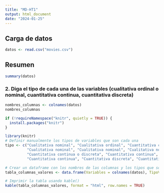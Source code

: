 ```yaml
---
title: "MD-HT1"
output: html_document
date: "2024-01-25"
---
```


## Carga de datos

```r
datos <- read.csv("movies.csv")
```

## Resumen

```r
summary(datos)
```

### 2. Diga el tipo de cada una de las variables (cualitativa ordinal o nominal, cuantitativa continua, cuantitativa discreta)

```r
nombres_columnas <- colnames(datos)
nombres_columnas
```

```r
if (!requireNamespace("knitr", quietly = TRUE)) {
  install.packages("knitr")
}

library(knitr)
# Definir manualmente los tipos de variables que son cada una
tipo <- c("Cualitativa nominal", "Cualitativa ordinal", "Cuantitativa continua", 
          "Cualitativa nominal", "Cualitativa nominal", "Cualitativa nominal", 
          "Cuantitativa continua o discreta", "Cuantitativa continua", 
          "Cuantitativa continua", "Cuantitativa discreta", "Cuantitativa continua")

# Crear un dataframe con los nombres de las columnas y los tipos que son
tabla_columnas_valores <- data.frame(Variables = colnames(datos), TipoVariable = tipo)

# Imprimir la tabla usando kable()
kable(tabla_columnas_valores, format = "html", row.names = TRUE)
```
